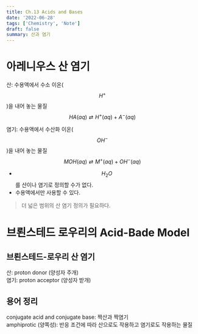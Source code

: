 ```yaml
---
title: Ch.13 Acids and Bases
date: '2022-06-28'
tags: ['Chemistry', 'Note']
draft: false
summary: 산과 염기
---
```


# 아레니우스 산 염기

산: 수용액에서 수소 이온($$H^+$$)을 내어 놓는 물질  
$$HA(aq) \rightleftarrows H^+(aq) + A^-(aq)$$

염기: 수용액에서 수산화 이온($$OH^-$$)을 내어 놓는 물질  
$$MOH(aq) \rightleftarrows M^+(aq) + OH^-(aq)$$

- $$H_2O$$를 산이나 염기로 정의할 수가 없다.
- 수용액에서만 사용할 수 있다.

> 더 넓은 범위의 산 염기 정의가 필요하다.

# 브뢴스테드 로우리의 Acid-Bade Model

## 브뢴스테드-로우리 산 염기

산: proton donor (양성자 주개)  
염기: proton acceptor (양성자 받개)

## 용어 정리

conjugate acid and conjugate base: 짝산과 짝염기  
amphiprotic (양쪽성): 반응 조건에 따라 산으로도 작용하고 염기로도 작용하는 물질

